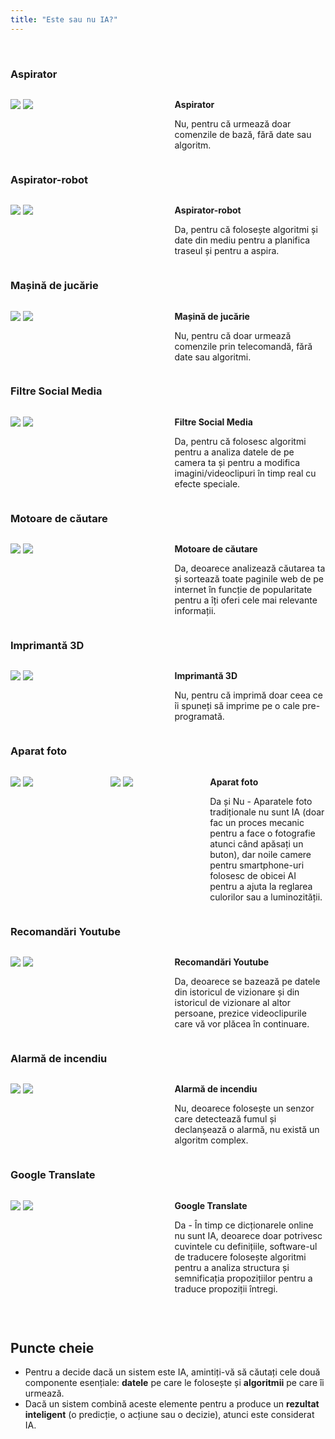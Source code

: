 ```yaml
---
title: "Este sau nu IA?"
---
```

<br>

::: {.panel-tabset}

### Aspirator

::: {.columns}
::: {.column width="50%" .image-col}
![](images/aspirator.svg) ![](images/fail.svg)
:::
::: {.column width="50%"}
**Aspirator**

Nu, pentru că urmează doar comenzile de bază, fără date sau algoritm.
:::
:::

### Aspirator-robot

::: {.columns}
::: {.column width="50%" .image-col}
![](images/aspirator-robot.svg) ![](images/succes.svg)
:::
::: {.column width="50%"}
**Aspirator-robot**

Da, pentru că folosește algoritmi și date din mediu pentru a planifica traseul și pentru a aspira.
:::
:::

### Mașină de jucărie

::: {.columns}
::: {.column width="50%" .image-col}
![](images/masina-jucarie.svg) ![](images/fail.svg)
:::
::: {.column width="50%"}
**Mașină de jucărie**

Nu, pentru că doar urmează comenzile prin telecomandă, fără date sau algoritmi.
:::
:::

### Filtre Social Media

::: {.columns}
::: {.column width="50%" .image-col}
![](images/filtre-social-media.svg) ![](images/succes.svg)
:::
::: {.column width="50%"}
**Filtre Social Media**

Da, pentru că folosesc algoritmi pentru a analiza datele de pe camera ta și pentru a modifica imagini/videoclipuri în timp real cu efecte speciale.
:::
:::

### Motoare de căutare

::: {.columns}
::: {.column width="50%" .image-col}
![](images/motor-cautare.svg) ![](images/succes.svg)
:::
::: {.column width="50%"}
**Motoare de căutare**

Da, deoarece analizează căutarea ta și sortează toate paginile web de pe internet în funcție de popularitate pentru a îți oferi cele mai relevante informații.
:::
:::

### Imprimantă 3D

::: {.columns}
::: {.column width="50%" .image-col}
![](images/imprimanta-3d.svg) ![](images/fail.svg)
:::
::: {.column width="50%"}
**Imprimantă 3D**

Nu, pentru că imprimă doar ceea ce îi spuneți să imprime pe o cale pre-programată.
:::
:::

### Aparat foto

::: {.columns}
::: {.column width="30%" .image-col}
![](images/camera-foto.svg) ![](images/fail.svg)
:::
::: {.column width="30%" .image-col}
![](images/camera-foto-telefon.svg) ![](images/succes.svg)
:::
::: {.column width="40%"}
**Aparat foto**

Da și Nu - Aparatele foto tradiționale nu sunt IA (doar fac un proces mecanic pentru a face o fotografie atunci când apăsați un buton), dar noile camere pentru smartphone-uri folosesc de obicei AI pentru a ajuta la reglarea culorilor sau a luminozității.
:::
:::

### Recomandări Youtube

::: {.columns}
::: {.column width="50%" .image-col}
![](images/youtube.svg) ![](images/succes.svg)
:::
::: {.column width="50%"}
**Recomandări Youtube**

Da, deoarece se bazează pe datele din istoricul de vizionare și din istoricul de vizionare al altor persoane, prezice videoclipurile care vă vor plăcea în continuare.
:::
:::

### Alarmă de incendiu

::: {.columns}
::: {.column width="50%" .image-col}
![](images/alarma-incendiu.svg) ![](images/fail.svg)
:::
::: {.column width="50%"}
**Alarmă de incendiu**

Nu, deoarece folosește un senzor care detectează fumul și declanșează o alarmă, nu există un algoritm complex.
:::
:::

### Google Translate

::: {.columns}
::: {.column width="50%" .image-col}
![](images/google-translate.svg) ![](images/succes.svg)
:::
::: {.column width="50%"}
**Google Translate**

Da - În timp ce dicționarele online nu sunt IA, deoarece doar potrivesc cuvintele cu definițiile, software-ul de traducere folosește algoritmi pentru a analiza structura și semnificația propozițiilor pentru a traduce propoziții întregi.
:::
:::

:::

<br>

::: callout-keypoints
## Puncte cheie

- Pentru a decide dacă un sistem este IA, amintiți-vă să căutați cele două componente esențiale: **datele** pe care le folosește și **algoritmii** pe care îi urmează.
- Dacă un sistem combină aceste elemente pentru a produce un **rezultat inteligent** (o predicție, o acțiune sau o decizie), atunci este considerat IA.

:::
